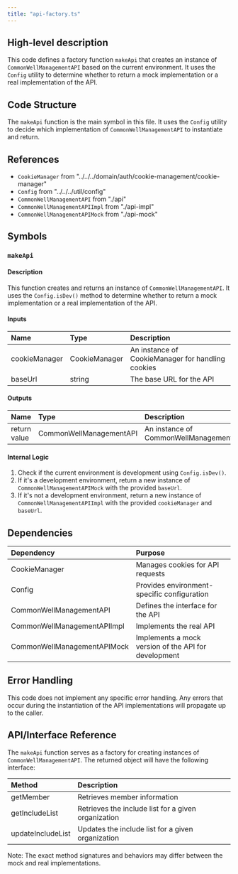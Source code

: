 ```yaml
---
title: "api-factory.ts"
---
```


## High-level description
This code defines a factory function `makeApi` that creates an instance of `CommonWellManagementAPI` based on the current environment. It uses the `Config` utility to determine whether to return a mock implementation or a real implementation of the API.

## Code Structure
The `makeApi` function is the main symbol in this file. It uses the `Config` utility to decide which implementation of `CommonWellManagementAPI` to instantiate and return.

## References
- `CookieManager` from "../../../domain/auth/cookie-management/cookie-manager"
- `Config` from "../../../util/config"
- `CommonWellManagementAPI` from "./api"
- `CommonWellManagementAPIImpl` from "./api-impl"
- `CommonWellManagementAPIMock` from "./api-mock"

## Symbols

### `makeApi`
#### Description
This function creates and returns an instance of `CommonWellManagementAPI`. It uses the `Config.isDev()` method to determine whether to return a mock implementation or a real implementation of the API.

#### Inputs
| Name | Type | Description |
|:-----|:-----|:------------|
| cookieManager | CookieManager | An instance of CookieManager for handling cookies |
| baseUrl | string | The base URL for the API |

#### Outputs
| Name | Type | Description |
|:-----|:-----|:------------|
| return value | CommonWellManagementAPI | An instance of CommonWellManagementAPI |

#### Internal Logic
1. Check if the current environment is development using `Config.isDev()`.
2. If it's a development environment, return a new instance of `CommonWellManagementAPIMock` with the provided `baseUrl`.
3. If it's not a development environment, return a new instance of `CommonWellManagementAPIImpl` with the provided `cookieManager` and `baseUrl`.

## Dependencies
| Dependency | Purpose |
|:-----------|:--------|
| CookieManager | Manages cookies for API requests |
| Config | Provides environment-specific configuration |
| CommonWellManagementAPI | Defines the interface for the API |
| CommonWellManagementAPIImpl | Implements the real API |
| CommonWellManagementAPIMock | Implements a mock version of the API for development |

## Error Handling
This code does not implement any specific error handling. Any errors that occur during the instantiation of the API implementations will propagate up to the caller.

## API/Interface Reference
The `makeApi` function serves as a factory for creating instances of `CommonWellManagementAPI`. The returned object will have the following interface:

| Method | Description |
|:-------|:------------|
| getMember | Retrieves member information |
| getIncludeList | Retrieves the include list for a given organization |
| updateIncludeList | Updates the include list for a given organization |

Note: The exact method signatures and behaviors may differ between the mock and real implementations.